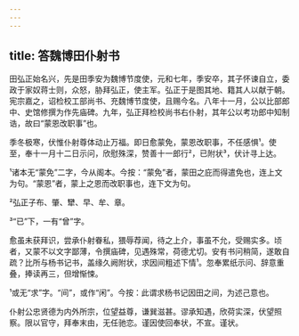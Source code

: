 ```yaml
---
---
---
```

title: 答魏博田仆射书
---







田弘正始名兴，先是田季安为魏博节度使，元和七年，季安卒，其子怀谏自立，委政于家奴蒋士则，众怒，胁拜弘正，使主军。弘正于是图其地、籍其人以献于朝。宪宗嘉之，诏检校工部尚书、充魏博节度使，且赐今名。八年十一月，公以比部郎中、史馆修撰为作先庙碑。九年，弘正拜检校尚书右仆射，其年公以考功郎中知制诰，故曰“蒙恩改职事”也。

季冬极寒，伏惟仆射尊体动止万福。即日愈蒙免，蒙恩改职事，不任感惧¹。使至，奉十一月十二日示问，欣慰殊深，赞善十一郎行²，已附状³，伏计寻上达。

¹诸本无“蒙免”二字，今从阁本。今按：“蒙免”者，蒙田之庇而得遣免也，连上文为句。“蒙恩”者，蒙上之恩而改职事也，连下文为句。

²弘正子布、肇、犫、早、牟、章。

³“已”下，一有“曾”字。

愈虽未获拜识，尝承仆射眷私，猥辱荐闻，待之上介，事虽不允，受赐实多。顷者，又蒙不以文字鄙薄，令撰庙碑，见遇殊常，荷德尤切。安有书问稍简，遂敢自疏？比所与杨书记书，盖缘久阙附状，求因间粗述下情¹。忽奉累纸示问、辞意重叠，捧读再三，但增惭悚。

¹或无“求”字。“间”，或作“闲”。今按：此谓求杨书记因田之间，为述己意也。

仆射公忠贤德为内外所宗，位望益尊，谦巽滋甚。谬承知遇，欣荷实深，伏望照察。限以官守，拜奉末由，无任驰恋。谨因使回奉状，不宣。谨状。